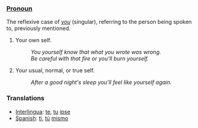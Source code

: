 ===[[Pronoun]]===
The reflexive case of ''[[you]]'' (singular), referring to the person being spoken to, previously mentioned.
#Your own self. 
#:''You yourself know that what you wrote was wrong.'' 
#:''Be careful with that fire or you'll burn yourself.'' 
#Your usual, normal, or true self. 
#:''After a good night's sleep you'll feel like yourself again.''

=== Translations ===
*[[Interlingua]]: [[te]], [[tu]] [[ipse]]
*[[Spanish]]: [[ti]], [[tú]] [[mismo]]